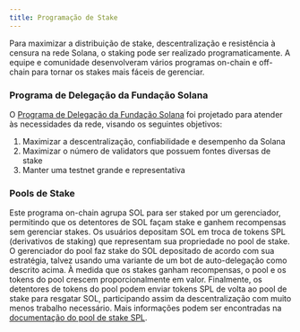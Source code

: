 ```yaml
---
title: Programação de Stake
---
```


Para maximizar a distribuição de stake, descentralização e resistência à censura
na rede Solana, o staking pode ser realizado programaticamente. A equipe e
comunidade desenvolveram vários programas on-chain e off-chain para tornar os
stakes mais fáceis de gerenciar.

### Programa de Delegação da Fundação Solana

O
[Programa de Delegação da Fundação Solana](https://solana.org/delegation-program)
foi projetado para atender às necessidades da rede, visando os seguintes
objetivos:

1. Maximizar a descentralização, confiabilidade e desempenho da Solana
2. Maximizar o número de validators que possuem fontes diversas de stake
3. Manter uma testnet grande e representativa

### Pools de Stake

Este programa on-chain agrupa SOL para ser staked por um gerenciador, permitindo
que os detentores de SOL façam stake e ganhem recompensas sem gerenciar stakes.
Os usuários depositam SOL em troca de tokens SPL (derivativos de staking) que
representam sua propriedade no pool de stake. O gerenciador do pool faz stake do
SOL depositado de acordo com sua estratégia, talvez usando uma variante de um
bot de auto-delegação como descrito acima. À medida que os stakes ganham
recompensas, o pool e os tokens do pool crescem proporcionalmente em valor.
Finalmente, os detentores de tokens do pool podem enviar tokens SPL de volta ao
pool de stake para resgatar SOL, participando assim da descentralização com
muito menos trabalho necessário. Mais informações podem ser encontradas na
[documentação do pool de stake SPL](https://spl.solana.com/stake-pool).
